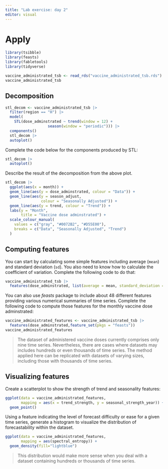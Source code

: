 ---
title: "Lab exercise: day 2"
editor: visual
---

# Apply

```{r}
library(tsibble)
library(feasts)
library(fabletools)
library(tidyverse)

vaccine_administrated_tsb <- read_rds("vaccine_administrated_tsb.rds")
vaccine_administrated_tsb
```

## Decomposition

```{r}
stl_decom <- vaccine_administrated_tsb |>
  filter(region == "H") |> 
  model(
    STL(dose_adminstrated ~ trend(window = 12) +
                   season(window = "periodic"))) |>
  components()
  stl_decom |> 
  autoplot()
```

Complete the code below for the components produced by STL:

```{r}
stl_decom |> 
  autoplot()
```

Describe the result of the decomposition from the above plot.

```{r}
stl_decom |>
  ggplot(aes(x = month)) +
  geom_line(aes(y = dose_adminstrated, colour = "Data")) +
  geom_line(aes(y = season_adjust,
                colour = "Seasonally Adjusted")) +
  geom_line(aes(y = trend, colour = "Trend")) +
  labs(y = "Month",
       title = "Vaccine dose adminstrated") +
  scale_colour_manual(
    values = c("gray", "#0072B2", "#D55E00"),
    breaks = c("Data", "Seasonally Adjusted", "Trend")
  )
```

## Computing features

You can start by calculating some simple features including average (`mean`) and standard deviation (`sd`). You also need to know how to calculate the coefficient of variation. Complete the following code to do that:

```{r}
vaccine_administrated_tsb |>
  features(dose_adminstrated, list(average = mean, standard_deviation = sd)) |> mutate( coefficient_of_variation = standard_deviation/average)
```

You can also use *feasts* package to include about 48 different features providing various numerical summaries of time series. Complete the following code to compute those features for the monthly vaccine dose adminstrated:

```{r}
vaccine_administrated_features <- vaccine_administrated_tsb |>
  features(dose_adminstrated,feature_set(pkgs = "feasts"))
vaccine_administrated_features
```

> The dataset of administered vaccine doses currently comprises only nine time series. Nevertheless, there are cases where datasets may includes hundreds or even thousands of time series. The method applied here can be replicated with datasets of varying sizes, including those with thousands of time series.

## Visualizing features

Create a scatterplot to show the strength of trend and seasonality features:

```{r}
ggplot(data = vaccine_administrated_features, 
       mapping = aes(x = trend_strength, y = seasonal_strength_year)) +
  geom_point()
```

Using a feature indicating the level of forecast difficulty or ease for a given time series, generate a histogram to visualize the distribution of forecastability within the dataset.

```{r}
ggplot(data = vaccine_administrated_features, 
       mapping = aes(spectral_entropy)) +
  geom_density(fill="lightblue")
```

> This distribution would make more sense when you deal with a dataset containing hundreds or thousands of time series.
